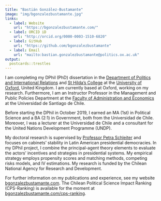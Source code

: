 ```yaml
---
title: "Bastián González-Bustamante"
image: "img/bgonzalezbustamante.jpg"
links:
  - label: Website
    url: "https://bgonzalezbustamante.com/"
  - label: ORCID iD
    url: "http://orcid.org/0000-0003-1510-6820"
  - label: GitHub
    url: "https://github.com/bgonzalezbustamante"
  - label: Email
    url: "mailto:bastian.gonzalezbustamante@politics.ox.ac.uk"
output:
  postcards::trestles
---
```


I am completing my DPhil (PhD) dissertation in the [Department of Politics and International Relations](https://www.politics.ox.ac.uk/) and [St Hilda’s College](https://www.sthildas.ox.ac.uk/) at the [University of Oxford](http://www.ox.ac.uk/), United Kingdom. I am currently based at Oxford, working on my research. Furthermore, I am an Instructor Professor in the Management and Public Policies Department at the [Faculty of Administration and Economics](https://fae.usach.cl/) at the Universidad de Santiago de Chile.

Before starting the DPhil in October 2019, I earned an MA (1st) in Political Science and a BA (2:1) in Government, both from the Universidad de Chile. Moreover, I was a lecturer at the Universidad de Chile and a consultant for the United Nations Development Programme (UNDP). 

My doctoral research is supervised by [Professor Petra Schleiter](https://www.politics.ox.ac.uk/academic-faculty/petra-schleiter.html) and focuses on cabinets’ stability in Latin American presidential democracies. In my DPhil project, I combine the principal-agent theory elements to evaluate the actors’ incentives and strategies in presidential systems. My empirical strategy employs propensity scores and matching methods, competing risks models, and IV estimations. My research is funded by the Chilean National Agency for Research and Development.

For further information on my publications and experience, see my website [bgonzalezbustamante.com](https://bgonzalezbustamante.com/). The Chilean Political Science Impact Ranking (CPS-Ranking) is available for the moment at [bgonzalezbustamante.com/cps-ranking](https://bgonzalezbustamante.com/cps-ranking).
